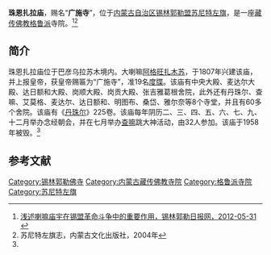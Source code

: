 {{Infobox Tibetan Buddhist monastery
|name =珠恩扎拉庙
|image = 
|image size = 250px
|alt = 
|caption = 
|t=
|w=
|to = 
|ipa={{IPA|}}
|z=
|thdl=
|e=
|tc=珠恩扎拉廟
|s=珠恩扎拉庙
|p=
|m=
|k=
|pushpin_map = 
|latd =  | latm =  | lats =  | latNS = 
|longd=  | longm= | longs =| longEW = 
|iso_region = 
|map_caption = 
|mapsize = 
|location_country = 中国
|location = {{CHN}}[[内蒙古自治区|内蒙古自治区]][[锡林郭勒盟|锡林郭勒盟]][[苏尼特左旗|苏尼特左旗]]
|coordinates_display =
|founded_by = [[阿格旺扎木苏|阿格旺扎木苏]]
|date_founded =1807年
|date_renovated =
|sect = [[格鲁派|格鲁派]]
|mather =
|children =
|dedicated_to = 
|tulku =
|head_lama = 
|head_mgh =
|no._of_monks = 
|architecture = 
|festivals =
|footnotes = 
}}

'''珠恩扎拉庙'''，赐名“'''广施寺'''”，位于[[内蒙古自治区|内蒙古自治区]][[锡林郭勒盟|锡林郭勒盟]][[苏尼特左旗|苏尼特左旗]]，是一座[[藏传佛教|藏传佛教]][[格鲁派|格鲁派]]寺院。<ref name=xilinribao>[http://www.xlglrbw.com/wenshi/2012-05/31/content_3540.htm 浅述喇嘛庙宇在锡盟革命斗争中的重要作用，锡林郭勒日报网，2012-05-31] {{webarchive|url=https://web.archive.org/web/20140503183503/http://www.xlglrbw.com/wenshi/2012-05/31/content_3540.htm |date=2014-05-03 }}</ref><ref name=qizhi>苏尼特左旗志，内蒙古文化出版社，2004年</ref>

==简介==
珠恩扎拉庙位于巴彦乌拉苏木境内。大喇嘛[[阿格旺扎木苏|阿格旺扎木苏]]，于1807年兴建该庙，并上报皇帝，获皇帝赐匾为“广施寺”，准19名[[度牒|度牒]]。该庙有中央大殿、麦达尔大殿、达日额和大殿、岗顺大殿、岗贡大殿、张吉雅葛根舍院，此外还有丹珠尔、查嘛、艾莫格、麦达尔、达日额和、明图布、桑岱、雅尔奈等8个寺堂，并且有60多个舍院。该庙有《[[丹珠尔|丹珠尔]]》225卷。该庙每年阴历二、三、四、五、六、七、九、十二月举办念经朝会，并在七月举办[[查玛舞|查嘛]]跳大神活动，由32人参加。该庙于1958年被毁。<ref name=qizhi/>

==参考文献==
{{reflist}}

[[Category:锡林郭勒佛寺|Category:锡林郭勒佛寺]] 
[[Category:内蒙古藏传佛教寺院|Category:内蒙古藏传佛教寺院]]
[[Category:格鲁派寺院|Category:格鲁派寺院]]
[[Category:苏尼特左旗|Category:苏尼特左旗]]
